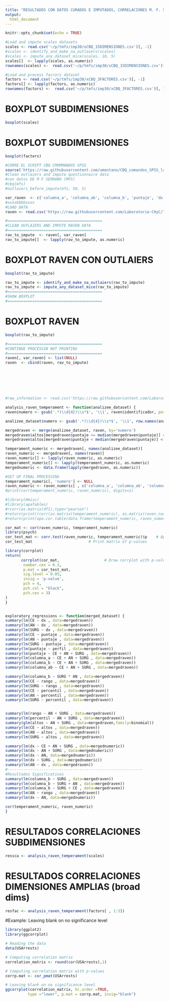 ```yaml
---
title: "RESULTADOS CON DATOS CURADOS E IMPUTADOS, CORRELACIONES M. F. SERRANO 2022"
output:
  html_document
---
```


```r
knitr::opts_chunk$set(echo = TRUE)
```


```r
#Load and impute scales datasets
scales <- read.csv('~/p/tmfs/imp30/xCBQ_15DIMENSIONES.csv')[, -1]
#scales <- identify_and_make_na_outlaiers(scales)
#scales <- impute_any_dataset_mice(scales, 10, 5)
scales[]  <- lapply(scales, as.numeric)
rownames(scales) <-  read.csv('~/p/tmfs/imp30/xCBQ_15DIMENSIONES.csv')[, 1]

#Load and process facrors dataset
factors <- read.csv('~/p/tmfs/imp30/xCBQ_3FACTORES.csv')[, -1]
factors[] <- lapply(factors, as.numeric)
rownames(factors) <-  read.csv('~/p/tmfs/imp30/xCBQ_3FACTORES.csv')[, 1]
```



# BOXPLOT SUBDIMENSIONES
```r
boxplot(scales)
```

# BOXPLOT SUBDIMENSIONES
```r
boxplot(factors)
```

```r
#CORRE EL SCRIPT CBQ CMOMMANDOS SPSS
source('https://raw.githubusercontent.com/umontano/CBQ_comandos_SPSS_lab_ChyC/main/CBQ_comandosSPSS_lab_CHyC.R')
#Clean outlaiers and impute questionnaire data
#con datos DE M F SERRANO (MFS)
#cbq(mfs)
#outlaiers_before_impute(mfs, 50, 5)

var_raven  <- c('columna_a', 'columna_ab', 'columna_b', 'puntaje', 'dx')
#xxxxbbbbxxxx
#LOAD DATA
raven <- read.csv('https://raw.githubusercontent.com/Laboratorio-CHyC/Temperament/main/ferserrano2022_raven.csv', header=TRUE)

#==========================================
#CLEAN OUTLAIERS AND IMPUTE RAVEN DATA
#==========================================
rav_to_impute  <- raven[, var_raven]
rav_to_impute[]  <- lapply(rav_to_impute, as.numeric)
```
# BOXPLOT RAVEN CON OUTLAIERS
```r
boxplot(rav_to_impute)
```


```r
rav_to_impute <- identify_and_make_na_outlaiers(rav_to_impute)
rav_to_impute <- impute_any_dataset_mice(rav_to_impute)
#==========================================
#SHOW BOXPLOT
#==========================================
```

# BOXPLOT RAVEN
```r
boxplot(rav_to_impute)
```

```r
#==========================================
#CONTINUE PROCESSIN NOT PRINTING
#==========================================
raven[, var_raven] <- list(NULL)
raven  <- cbind(raven, rav_to_impute)







#raw_information <- read.csv('https://raw.githubusercontent.com/Laboratorio-CHyC/Temperament/main/ferserrano2022_cbq.csv', header=TRUE)

analysis_raven_temperament <- function(analizee_dataset) {
raven$numero <- gsub('.*(\\d{4})\\s*$', '\\1', raven$identificador, perl=TRUE) 

analizee_dataset$numero <- gsub('.*(\\d{4})\\s*$', '\\1', row.names(analizee_dataset), perl=TRUE) 

mergedraven <- merge(analizee_dataset, raven, by='numero')
mergedraven$altos[mergedraven$puntaje >= median(mergedraven$puntaje)] <- 1
mergedraven$altos[mergedraven$puntaje < median(mergedraven$puntaje)] <- 0

temperament_numeric <- mergedraven[, names(analizee_dataset)]
raven_numeric <- mergedraven[, names(raven)]
raven_numeric[] <- lapply(raven_numeric, as.numeric)
temperament_numeric[] <- lapply(temperament_numeric, as.numeric)
mergednumeric <- data.frame(lapply(mergedraven, as.numeric))

#SET UP FINAL PROCESSING
temperament_numeric[, 'numero'] <- NULL
raven_numeric <- raven_numeric[ , c('columna_a', 'columna_ab', 'columna_b', 'puntaje', 'dx')]
#print(cor(temperament_numeric, raven_numeric), digits=1)

#library(Hmisc)
#library(apaTables)
#rcorr(as.matrix(df1),type="pearson")
#return(print(rcorr(as.matrix(temperament_numeric), as.matrix(raven_numeric), type='pearson')))
#return(print(apa.cor.table(data.frame(temperament_numeric, raven_numeric), filename = "mfs2022corrapa.doc", table.number = 3, show.conf.interval = F)))

cor_mat <- cor(raven_numeric, temperament_numeric)
library(psych)
cor_test_mat <- corr.test(raven_numeric, temperament_numeric)$p    # Apply corr.test function
cor_test_mat                         # Print matrix of p-values

library(corrplot)
return(
       corrplot(cor_mat,                    # Draw corrplot with p-values
		number.cex = 0.3,
		p.mat = cor_test_mat,
		sig.level = 0.05,
		insig = 'p-value',
		pch = 4,
		pch.col = "black",
		pch.cex = 3)
)
}


exploratory_regressions <- function(merged_dataset) {
summary(lm(CE ~ dx , data=mergedraven))
summary(lm(AN ~ dx , data=mergedraven))
summary(lm(SURG ~ dx , data=mergedraven))
summary(lm(CE ~ puntaje , data=mergedraven))
summary(lm(AN ~ puntaje , data=mergedraven))
summary(lm(SURG ~ puntaje , data=mergedraven))
summary(lm(puntaje ~ perfil , data=mergedraven))
summary(lm(puntaje ~ CE + AN + SURG , data=mergedraven))
summary(lm(columna_a ~ CE + AN + SURG , data=mergedraven))
summary(lm(columna_b ~ CE + AN + SURG , data=mergedraven))
summary(lm(columna_ab ~ CE + AN + SURG , data=mergedraven))

summary(lm(columna_b ~ SURG * AN , data=mergedraven))
summary(lm(CE ~ rango , data=mergedraven))
summary(lm(SURG ~ rango , data=mergedraven))
summary(lm(CE ~ percentil , data=mergedraven))
summary(lm(AN ~ percentil , data=mergedraven))
summary(lm(SURG ~ percentil , data=mergedraven))


summary(lm(rango ~ AN + SURG , data=mergedraven))
summary(lm(percentil ~ AN + SURG , data=mergedraven))
summary(glm(altos ~ AN + SURG , data=mergedraven,family=binomial))
summary(lm(CE ~ altos , data=mergedraven))
summary(lm(AN ~ altos , data=mergedraven))
summary(lm(SURG ~ altos , data=mergedraven))

summary(lm(dx ~ CE + AN + SURG , data=mergednumeric))
summary(lm(dx ~ AN + SURG , data=mergednumeric))
summary(lm(dx ~ AN, data=mergednumeric))
summary(lm(dx ~ SURG , data=mergednumeric))
summary(lm(AN ~ dx , data=mergedraven))
#------------------------------------------------------------
#Resultados Significativos
summary(lm(columna_b ~ SURG , data=mergedraven))
summary(lm(columna_b ~ SURG + AN , data=mergedraven))
summary(lm(columna_b ~ SURG + CE , data=mergedraven))
summary(lm(AN ~ rango , data=mergedraven))
summary(lm(dx ~ AN, data=mergednumeric))

cor(temperament_numeric, raven_numeric)
}


```


# RESULTADOS CORRELACIONES  SUBDIMENSIONES
```r
ressca <- analysis_raven_temperament(scales)
```


# RESULTADOS CORRELACIONES  DIMENSIONES AMPLIAS (broad dims)
```r
resfac <- analysis_raven_temperament(factors[ , 1:3])
```




#Example: Leaving blank on no significance level
```r
library(ggplot2)
library(ggcorrplot)

# Reading the data
data(USArrests)

# Computing correlation matrix
correlation_matrix <- round(cor(USArrests),1)

# Computing correlation matrix with p-values
corrp.mat <- cor_pmat(USArrests)

# Leaving blank on no significance level
ggcorrplot(correlation_matrix, hc.order =TRUE,
		  type ="lower", p.mat = corrp.mat, insig="blank")
```


